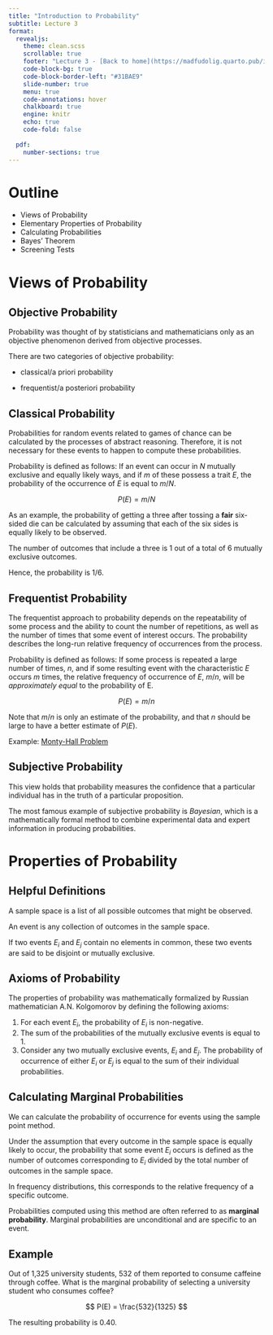 ```yaml
---
title: "Introduction to Probability"
subtitle: Lecture 3
format:
  revealjs:
    theme: clean.scss
    scrollable: true
    footer: "Lecture 3 - [Back to home](https://madfudolig.quarto.pub/introtobiostats/)"
    code-block-bg: true
    code-block-border-left: "#31BAE9"
    slide-number: true
    menu: true
    code-annotations: hover
    chalkboard: true
    engine: knitr
    echo: true
    code-fold: false
    
  pdf: 
    number-sections: true
---
```


# Outline

- Views of Probability
- Elementary Properties of Probability
- Calculating Probabilities
- Bayes' Theorem
- Screening Tests

# Views of Probability

## Objective Probability

Probability was thought of by statisticians and mathematicians only as an objective phenomenon derived from objective processes. 

::: callout-note
There are two categories of objective probability:

- classical/a priori probability

- frequentist/a posteriori probability

:::

## Classical Probability

Probabilities for random events related to games of chance can be calculated by the processes of abstract reasoning. Therefore, it is not necessary for these events to happen to compute these probabilities.



:::{.callout-note title="Classical/A Priori Probability"}
Probability is defined as follows: If an event can occur in $N$ mutually exclusive and equally likely ways, and if $m$ of these possess a trait $E$, the probability of the occurrence of $E$ is equal to $m/N$.

$$
P(E)= m/N
$$
:::

::: callout-note
As an example, the probability of getting a three after tossing a **fair** six-sided die can be calculated by assuming that each of the six sides is equally likely to be observed. 

The number of outcomes that include a three is 1 out of a total of 6 mutually exclusive outcomes.

Hence, the probability is 1/6.
:::


## Frequentist Probability

The frequentist approach to probability depends on the repeatability of some process and the ability to count the number of repetitions, as well as the number of times that some event of interest occurs. The probability describes the long-run relative frequency of occurrences from the process.

:::{.callout-note title="Frequentist/A Posteriori Probability"}
Probability is defined as follows: If some process is repeated a large number of times, $n$, and if some resulting event with the characteristic $E$ occurs $m$ times, the relative frequency of occurrence of $E$, $m/n$, will be *approximately equal* to the probability of E.

$$
P(E) = m/n
$$
:::

::: callout-important
Note that $m/n$ is only an estimate of the probability, and that $n$ should be large to have a better estimate of $P(E)$.

Example: [Monty-Hall Problem](https://www.rossmanchance.com/applets/2021/montyhall/Monty.html)

:::

## Subjective Probability

This view holds that probability measures the confidence that a particular individual has in the truth of a particular proposition. 

::: callout-note
The most famous example of subjective probability is *Bayesian*, which is a mathematically formal method to combine experimental data and expert information in producing probabilities.
:::

# Properties of Probability 

## Helpful Definitions

:::{.callout-note title="Sample Space"}
A sample space is a list of all possible outcomes that might be observed.
:::

:::{.callout-note title="Event"}
An event is any collection of outcomes in the sample space.   
:::

:::{.callout-note title="Mutually Exclusive"}
If two events $E_i$ and $E_j$ contain no elements in common, these two events are said to be disjoint or mutually exclusive.
:::

## Axioms of Probability

The properties of probability was mathematically formalized by Russian mathematician A.N. Kolgomorov by defining the following axioms:

1. For each event $E_i$, the probability of $E_i$ is non-negative.
2. The sum of the probabilities of the mutually exclusive events is equal to 1.
3. Consider any two mutually exclusive events, $E_i$ and $E_j$. The probability of occurrence of either $E_i$ or $E_j$ is equal to the sum of their individual probabilities.



## Calculating Marginal Probabilities

We can calculate the probability of occurrence for events using the sample point method.

:::{.callout-note title="Sample Point Method"}
Under the assumption that every outcome in the sample space is equally likely to occur, the probability that some event $E_i$ occurs is defined as the number of outcomes corresponding to $E_i$ divided by the total number of outcomes in the sample space.

In frequency distributions, this corresponds to the relative frequency of a specific outcome. 
:::

::: callout-important
Probabilities computed using this method are often referred to as **marginal probability**. Marginal probabilities are unconditional and are specific to an event.
:::


## Example

Out of 1,325 university students, 532 of them reported to consume caffeine through coffee. What is the marginal probability of selecting a university student who consumes coffee?

$$
P(E) = \frac{532}{1325}
$$

The resulting probability is 0.40.